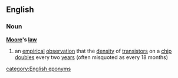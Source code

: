 ==English==
===Noun===
{{wikipedia}}
'''[[Moore]]'s [[law]]'''
#{{computing}} an [[empirical]] [[observation]] that the [[density]] of [[transistor]]s on a [[chip]] [[double]]s every two [[year]]s (often misquoted as every 18 months)
[[category:English eponyms]]